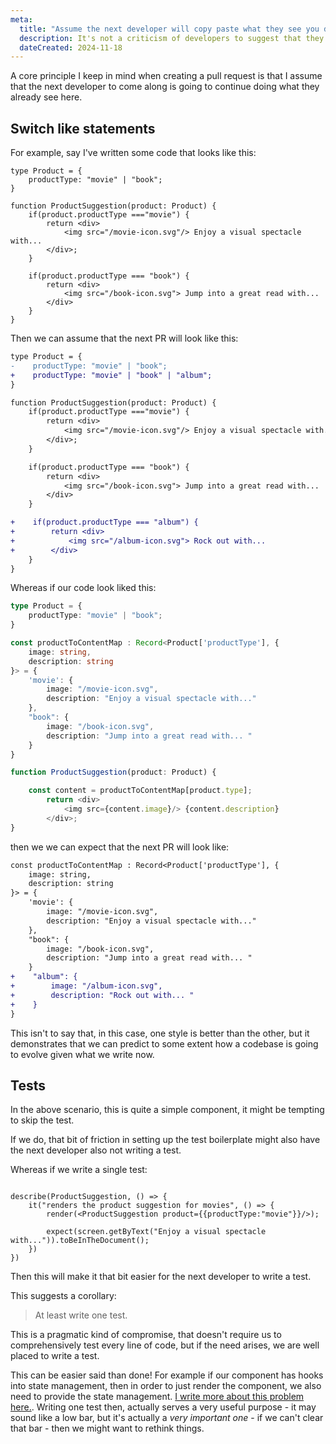 ```yaml
---
meta:
  title: "Assume the next developer will copy paste what they see you do. (That next developer might be you.)"
  description: It's not a criticism of developers to suggest that they'll copy paste what they already see in a codebase. Programming is complex and we'll use whatever hueristic we can to reduce what we need to think about. 
  dateCreated: 2024-11-18
---
```


A core principle I keep in mind when creating a pull request is that I assume that the next developer to come along is going to continue doing what they already see here. 


## Switch like statements

For example, say I've written some code that looks like this: 


```tsx
type Product = {
    productType: "movie" | "book";
}

function ProductSuggestion(product: Product) {
    if(product.productType ==="movie") {
        return <div> 
            <img src="/movie-icon.svg"/> Enjoy a visual spectacle with... 
        </div>;
    }

    if(product.productType === "book") {
        return <div> 
            <img src="/book-icon.svg"> Jump into a great read with... 
        </div>
    }
}
```

Then we can assume that the next PR will look like this: 

```diff
type Product = {
-    productType: "movie" | "book";
+    productType: "movie" | "book" | "album";
}

function ProductSuggestion(product: Product) {
    if(product.productType ==="movie") {
        return <div> 
            <img src="/movie-icon.svg"/> Enjoy a visual spectacle with... 
        </div>;
    }

    if(product.productType === "book") {
        return <div> 
            <img src="/book-icon.svg"> Jump into a great read with... 
        </div>
    }

+    if(product.productType === "album") {
+        return <div> 
+            <img src="/album-icon.svg"> Rock out with... 
+        </div>
    }
}

```

Whereas if our code look liked this: 

```typescript
type Product = {
    productType: "movie" | "book";
}

const productToContentMap : Record<Product['productType'], {
    image: string, 
    description: string
}> = {
    'movie': {
        image: "/movie-icon.svg", 
        description: "Enjoy a visual spectacle with..."
    }, 
    "book": {
        image: "/book-icon.svg", 
        description: "Jump into a great read with... "
    }
}

function ProductSuggestion(product: Product) {

    const content = productToContentMap[product.type];
        return <div> 
            <img src={content.image}/> {content.description}
        </div>;
}

```

then we we can expect that the next PR will look like: 

```diff
const productToContentMap : Record<Product['productType'], {
    image: string, 
    description: string
}> = {
    'movie': {
        image: "/movie-icon.svg", 
        description: "Enjoy a visual spectacle with..."
    }, 
    "book": {
        image: "/book-icon.svg", 
        description: "Jump into a great read with... "
    }
+    "album": {
+        image: "/album-icon.svg", 
+        description: "Rock out with... "
+    }
}
```

This isn't to say that, in this case, one style is better than the other, but it demonstrates that we can predict to some extent how a codebase is going to evolve given what we write now. 

## Tests

In the above scenario, this is quite a simple component, it might be tempting to skip the test. 

If we do, that bit of friction in setting up the test boilerplate might also have the next developer also not writing a test. 

Whereas if we write a single test: 

```tsx 

describe(ProductSuggestion, () => {
    it("renders the product suggestion for movies", () => {
        render(<ProductSuggestion product={{productType:"movie"}}/>); 

        expect(screen.getByText("Enjoy a visual spectacle with...")).toBeInTheDocument();
    })
})

```

Then this will make it that bit easier for the next developer to write a test. 

This suggests a corollary: 

> At least write one test. 

This is a pragmatic kind of compromise, that doesn't require us to comprehensively test every line of code, but if the need arises, we are well placed to write a test. 

This can be easier said than done! For example if our component has hooks into state management, then in order to just render the component, we also need to provide the state management. [I write more about this problem here.](./the_problem_of_testability_in_react). Writing one test then, actually serves a very useful purpose - it may sound like a low bar, but it's actually a _very important one_ - if we can't clear that bar - then we might want to rethink things. 






